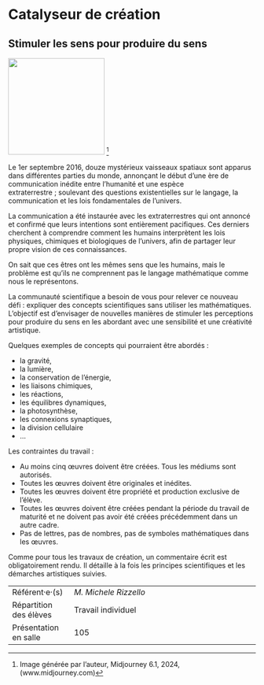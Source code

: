 # Catalyseur de création

## Stimuler les sens pour produire du sens {-}

::: {.center data-latex=""}
![](images/catalyseur-de-creation.png){height=14em} ^[Image générée par l'auteur, Midjourney 6.1, 2024, (www.midjourney.com)]
:::

Le 1er septembre 2016, douze mystérieux vaisseaux spatiaux sont apparus
dans différentes parties du monde, annonçant le début d'une ère de
communication inédite entre l'humanité et une espèce
extraterrestre ; soulevant des questions existentielles sur le langage,
la communication et les lois fondamentales de l'univers.

La communication a été instaurée avec les extraterrestres qui ont
annoncé et confirmé que leurs intentions sont entièrement pacifiques.
Ces derniers cherchent à comprendre comment les humains interprètent les
lois physiques, chimiques et biologiques de l'univers, afin de partager
leur propre vision de ces connaissances.

On sait que ces êtres ont les mêmes sens que les humains, mais le
problème est qu'ils ne comprennent pas le langage mathématique comme
nous le représentons.

La communauté scientifique a besoin de vous pour relever ce nouveau
défi : expliquer des concepts scientifiques sans utiliser les
mathématiques. L'objectif est d'envisager de nouvelles manières de
stimuler les perceptions pour produire du sens en les abordant avec une
sensibilité et une créativité artistique.

Quelques exemples de concepts qui pourraient être abordés : 

- la gravité,
- la lumière,
- la conservation de l'énergie,
- les liaisons chimiques,
- les réactions,
- les équilibres dynamiques,
- la photosynthèse,
- les connexions synaptiques,
- la division cellulaire
- ...

\clearpage

Les contraintes du travail : 

- Au moins cinq œuvres doivent être créées. Tous les médiums sont
autorisés.
- Toutes les œuvres doivent être originales et inédites.
- Toutes les œuvres doivent être propriété et production exclusive de l'élève.
- Toutes les œuvres doivent être créées pendant la période du travail de maturité et ne doivent pas avoir été créées précédemment dans un autre cadre.
- Pas de lettres, pas de nombres, pas de symboles mathématiques dans les œuvres.

Comme pour tous les travaux de création, un commentaire écrit est
obligatoirement rendu. Il détaille à la fois les principes scientifiques
et les démarches artistiques suivies.

::: {.small data-latex=""}
|                        |                                            |
| :------------- | :----------------------------------------- |
| Référent·e·(s)         | _M. Michele Rizzello_                              |
| Répartition des élèves | Travail individuel                                |
| Présentation en salle  | 105                                  |
:::
